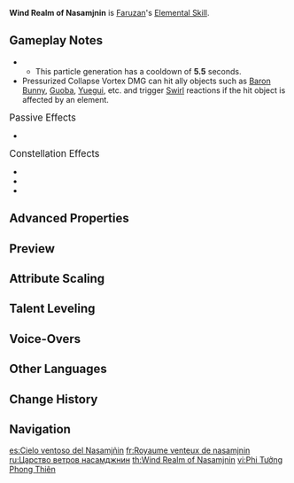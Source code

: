{{Talent Infobox
|image         = Talent Wind Realm of Nasamjnin.png
|character     = Faruzan
|type          = Elemental Skill
|info          = Faruzan deploys a polyhedron that deals {{Color|AoE Anemo DMG}} to nearby opponents. She will also enter the Manifest Gale state.<br />While in the Manifest Gale state, Faruzan's next fully charged shot will consume this state and will become a Hurricane Arrow that contains high-pressure currents. This arrow deals {{Color|Anemo DMG}} based on the DMG of a fully charged Aimed Shot from "[[Parthian Shot|Normal Attack: Parthian Shot]]."<br /><br />'''Pressurized Collapse'''<br />The Hurricane Arrow will apply a Pressurized Collapse effect to the opponent or character hit. This effect will be removed after a short delay, creating a vortex that deals {{Color|AoE Anemo DMG}} and pulls nearby objects and opponents in. If the Hurricane Arrow does not hit any opponent or character, it will create a Pressurized Collapse effect at its point of impact.<br />The vortex DMG is considered Elemental Skill DMG.
|CD            = 6s
|Duration      = 18s
|scale_att1    = ATK
|utility1      = Vacuum Field
}}
{{Description|The winds of truth buffet the spirits of those who seek truth, dispersing the miasma of preconception.}}
'''Wind Realm of Nasamjnin''' is [[Faruzan]]'s [[Elemental Skill]].

==Gameplay Notes==
* {{TalentNote|particles|Pressurized Collapse|2}}
** This particle generation has a cooldown of '''5.5''' seconds.
* Pressurized Collapse Vortex DMG can hit ally objects such as [[Baron Bunny]], [[Guoba Attack|Guoba]], [[Yuegui]], etc. and trigger [[Swirl]] reactions if the hit object is affected by an element.

;<big>Passive Effects</big>
* {{TalentNote|character=Faruzan|talent=Wind Realm of Nasamjnin|ascension|1|Impetuous Flow}}

;<big>Constellation Effects</big>
* {{TalentNote|constellation|1|Truth by Any Means}}
* {{TalentNote|constellation|3|Spirit-Orchard Stroll}}
* {{TalentNote|constellation|4|Divine Comprehension}}

==Advanced Properties==
{{Advanced Properties
|title   = Skill DMG
|gu      = 1U
|icdtag  = none
|poise   = 200
|impulse = 3

|title2   = Pressurized Collapse Vortex DMG (Normal)
|gu2      = 1U
|icdtag2  = none
|poise2   = 150
|impulse2 = 7

|title3   = Pressurized Collapse Vortex DMG (Against Ally Objects)
|gu3      = 2U
|icdtag3  = none
|poise3   = —
|impulse3 = —
}}

==Preview==
{{Preview
|file1    =Wind Realm of Nasamjnin Preview
|caption1 = Wind Realm of Nasamjnin

|file2    = Wind Realm of Nasamjnin Pressurized Collapse Preview
|caption2 = Pressurized Collapse
}}

==Attribute Scaling==
{{Talent Scaling
|talentType=Elemental Skill
|levels=13
|order=skilldmg,pressurizedcollapsevortexdmg,manifestgaleduration,cd
|titles=Skill DMG (%),Pressurized Collapse Vortex DMG (%),Manifest Gale Duration,CD
|skilldmg_1=148.8
|skilldmg_2=159.96
|skilldmg_3=171.12
|skilldmg_4=186
|skilldmg_5=197.16
|skilldmg_6=208.32
|skilldmg_7=223.2
|skilldmg_8=238.08
|skilldmg_9=252.96
|skilldmg_10=267.84
|skilldmg_11=282.72
|skilldmg_12=297.6
|skilldmg_13=316.2
|pressurizedcollapsevortexdmg_1=108
|pressurizedcollapsevortexdmg_2=116.1
|pressurizedcollapsevortexdmg_3=124.2
|pressurizedcollapsevortexdmg_4=135
|pressurizedcollapsevortexdmg_5=143.1
|pressurizedcollapsevortexdmg_6=151.2
|pressurizedcollapsevortexdmg_7=162
|pressurizedcollapsevortexdmg_8=172.8
|pressurizedcollapsevortexdmg_9=183.6
|pressurizedcollapsevortexdmg_10=194.4
|pressurizedcollapsevortexdmg_11=205.2
|pressurizedcollapsevortexdmg_12=216
|pressurizedcollapsevortexdmg_13=229.5
|manifestgaleduration=18s
|cd=6s
}}

==Talent Leveling==
{{Talent Upgrade|Faruzan}}

==Voice-Overs==
{{Talent VO}}

==Other Languages==
{{Other Languages
|en      = Wind Realm of Nasamjnin
|zhs     = 非想风天
|zhs_rm  = Fēixiǎng Fēngtiān
|zht     = 非想風天
|zht_rm  = Fēixiǎng Fēngtiān
|zh_tl   = 
|ja      = 非想風天
|ja_rm   = Hisou Fuuten{{Assumed}}
|ja_tl   = 
|ko      = 번뇌를 날리는 바람
|ko_rm   = Beonnoereul Nallineun Baram
|ko_tl   = Wind that Blows Away Anguish
|es      = Cielo ventoso del Nasamjñin
|es_tl   = Windy Sky of the Nasamjnin
|fr      = Royaume venteux de nasamjnin
|fr_tl   = Windy Realm of Nasamjnin
|ru      = Царство ветров насамджнин
|ru_tl   = Wind Kingdom of Nasamjnin
|th      = Wind Realm of Nasamjnin
|vi      = Phi Tưởng Phong Thiên
|vi_tl   = 
|de      = Windreich von Nasamjnin
|de_tl   = Wind Realm of Nasamjnin
|id      = Wind Realm of Nasamjnin
|pt      = Reino do Vento de Nasamjnin
|pt_tl   = Wind Realm of Nasamjnin
|tr      = Nasamjnin Rüzgar Diyarı
|tr_tl   = 
|it      = Regno del vento di Nasamjnin
|it_tl   = Wind Realm of Nasamjnin
}}

==Change History==
{{Change History|3.3}}

==Navigation==
{{Talent Navbox|Faruzan}}

[[es:Cielo ventoso del Nasamjñin]]
[[fr:Royaume venteux de nasamjnin]]
[[ru:Царство ветров насамджнин]]
[[th:Wind Realm of Nasamjnin]]
[[vi:Phi Tưởng Phong Thiên]]